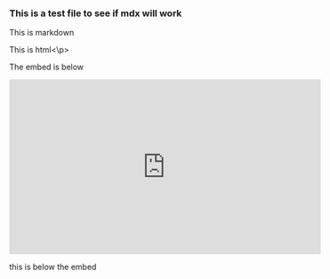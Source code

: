 ### This is a test file to see if mdx will work

This is markdown

<p>This is html<\p>

The embed is below

<iframe width="560" height="315" src="https://www.youtube.com/embed/lJIrF4YjHfQ" title="YouTube video player" frameborder="0" allow="accelerometer; autoplay; clipboard-write; encrypted-media; gyroscope; picture-in-picture; web-share" allowfullscreen></iframe>

  this is below the embed
  
